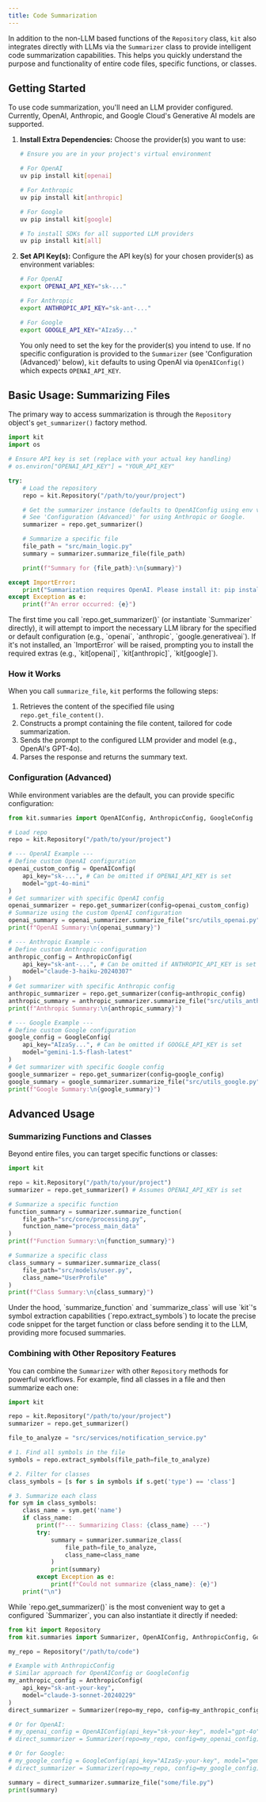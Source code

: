 ```yaml
---
title: Code Summarization
---
```



In addition to the non-LLM based functions of the `Repository` class, 
`kit` also integrates directly with LLMs via the `Summarizer` class to provide intelligent code summarization capabilities. This helps you quickly understand the purpose and functionality of entire code files, specific functions, or classes.

## Getting Started

To use code summarization, you'll need an LLM provider configured. Currently, OpenAI, Anthropic, and Google Cloud's Generative AI models are supported.

1.  **Install Extra Dependencies:**
    Choose the provider(s) you want to use:
    ```bash
    # Ensure you are in your project's virtual environment
    
    # For OpenAI
    uv pip install kit[openai]
    
    # For Anthropic
    uv pip install kit[anthropic]
    
    # For Google
    uv pip install kit[google]
    
    # To install SDKs for all supported LLM providers
    uv pip install kit[all]
    ```

2.  **Set API Key(s):** Configure the API key(s) for your chosen provider(s) as environment variables:
    ```bash
    # For OpenAI
    export OPENAI_API_KEY="sk-..."
    
    # For Anthropic
    export ANTHROPIC_API_KEY="sk-ant-..."
    
    # For Google
    export GOOGLE_API_KEY="AIzaSy..."
    ```
    You only need to set the key for the provider(s) you intend to use. If no specific configuration is provided to the `Summarizer` (see 'Configuration (Advanced)' below), `kit` defaults to using OpenAI via `OpenAIConfig()` which expects `OPENAI_API_KEY`.

## Basic Usage: Summarizing Files

The primary way to access summarization is through the `Repository` object's `get_summarizer()` factory method.

```python
import kit
import os

# Ensure API key is set (replace with your actual key handling)
# os.environ["OPENAI_API_KEY"] = "YOUR_API_KEY" 

try:
    # Load the repository
    repo = kit.Repository("/path/to/your/project")

    # Get the summarizer instance (defaults to OpenAIConfig using env var OPENAI_API_KEY)
    # See 'Configuration (Advanced)' for using Anthropic or Google.
    summarizer = repo.get_summarizer()

    # Summarize a specific file
    file_path = "src/main_logic.py"
    summary = summarizer.summarize_file(file_path)

    print(f"Summary for {file_path}:\n{summary}")

except ImportError:
    print("Summarization requires OpenAI. Please install it: pip install kit[openai]")
except Exception as e:
    print(f"An error occurred: {e}")

```

<Aside type="note">
  The first time you call `repo.get_summarizer()` (or instantiate `Summarizer` directly), it will attempt to import the necessary LLM library for the specified or default configuration (e.g., `openai`, `anthropic`, `google.generativeai`). If it's not installed, an `ImportError` will be raised, prompting you to install the required extras (e.g., `kit[openai]`, `kit[anthropic]`, `kit[google]`).
</Aside>

### How it Works

When you call `summarize_file`, `kit` performs the following steps:

1.  Retrieves the content of the specified file using `repo.get_file_content()`.
2.  Constructs a prompt containing the file content, tailored for code summarization.
3.  Sends the prompt to the configured LLM provider and model (e.g., OpenAI's GPT-4o).
4.  Parses the response and returns the summary text.

### Configuration (Advanced)

While environment variables are the default, you can provide specific configuration:

```python
from kit.summaries import OpenAIConfig, AnthropicConfig, GoogleConfig

# Load repo
repo = kit.Repository("/path/to/your/project")

# --- OpenAI Example --- 
# Define custom OpenAI configuration
openai_custom_config = OpenAIConfig(
    api_key="sk-...", # Can be omitted if OPENAI_API_KEY is set
    model="gpt-4o-mini"
)
# Get summarizer with specific OpenAI config
openai_summarizer = repo.get_summarizer(config=openai_custom_config)
# Summarize using the custom OpenAI configuration
openai_summary = openai_summarizer.summarize_file("src/utils_openai.py")
print(f"OpenAI Summary:\n{openai_summary}")

# --- Anthropic Example --- 
# Define custom Anthropic configuration
anthropic_config = AnthropicConfig(
    api_key="sk-ant-...", # Can be omitted if ANTHROPIC_API_KEY is set
    model="claude-3-haiku-20240307"
)
# Get summarizer with specific Anthropic config
anthropic_summarizer = repo.get_summarizer(config=anthropic_config)
anthropic_summary = anthropic_summarizer.summarize_file("src/utils_anthropic.py")
print(f"Anthropic Summary:\n{anthropic_summary}")

# --- Google Example --- 
# Define custom Google configuration
google_config = GoogleConfig(
    api_key="AIzaSy...", # Can be omitted if GOOGLE_API_KEY is set
    model="gemini-1.5-flash-latest"
)
# Get summarizer with specific Google config
google_summarizer = repo.get_summarizer(config=google_config)
google_summary = google_summarizer.summarize_file("src/utils_google.py")
print(f"Google Summary:\n{google_summary}")
```

## Advanced Usage

### Summarizing Functions and Classes

Beyond entire files, you can target specific functions or classes:

```python
import kit

repo = kit.Repository("/path/to/your/project")
summarizer = repo.get_summarizer() # Assumes OPENAI_API_KEY is set

# Summarize a specific function
function_summary = summarizer.summarize_function(
    file_path="src/core/processing.py", 
    function_name="process_main_data"
)
print(f"Function Summary:\n{function_summary}")

# Summarize a specific class
class_summary = summarizer.summarize_class(
    file_path="src/models/user.py",
    class_name="UserProfile"
)
print(f"Class Summary:\n{class_summary}")

```

<Aside type="note">
  Under the hood, `summarize_function` and `summarize_class` will use `kit`'s symbol extraction capabilities (`repo.extract_symbols`) to locate the precise code snippet for the target function or class before sending it to the LLM, providing more focused summaries.
</Aside>

### Combining with Other Repository Features

You can combine the `Summarizer` with other `Repository` methods for powerful workflows. For example, find all classes in a file and then summarize each one:

```python
import kit

repo = kit.Repository("/path/to/your/project")
summarizer = repo.get_summarizer()

file_to_analyze = "src/services/notification_service.py"

# 1. Find all symbols in the file
symbols = repo.extract_symbols(file_path=file_to_analyze)

# 2. Filter for classes
class_symbols = [s for s in symbols if s.get('type') == 'class']

# 3. Summarize each class
for sym in class_symbols:
    class_name = sym.get('name')
    if class_name:
        print(f"--- Summarizing Class: {class_name} ---")
        try:
            summary = summarizer.summarize_class(
                file_path=file_to_analyze, 
                class_name=class_name
            )
            print(summary)
        except Exception as e:
            print(f"Could not summarize {class_name}: {e}")
    print("\n")

```

<Aside type="note">
  While `repo.get_summarizer()` is the most convenient way to get a configured `Summarizer`, you can also instantiate it directly if needed:

  ```python
  from kit import Repository
  from kit.summaries import Summarizer, OpenAIConfig, AnthropicConfig, GoogleConfig

  my_repo = Repository("/path/to/code")
  
  # Example with AnthropicConfig
  # Similar approach for OpenAIConfig or GoogleConfig
  my_anthropic_config = AnthropicConfig(
      api_key="sk-ant-your-key", 
      model="claude-3-sonnet-20240229"
  )
  direct_summarizer = Summarizer(repo=my_repo, config=my_anthropic_config)
  
  # Or for OpenAI:
  # my_openai_config = OpenAIConfig(api_key="sk-your-key", model="gpt-4o")
  # direct_summarizer = Summarizer(repo=my_repo, config=my_openai_config)
  
  # Or for Google:
  # my_google_config = GoogleConfig(api_key="AIzaSy-your-key", model="gemini-pro")
  # direct_summarizer = Summarizer(repo=my_repo, config=my_google_config)

  summary = direct_summarizer.summarize_file("some/file.py")
  print(summary)
  ```
</Aside>

